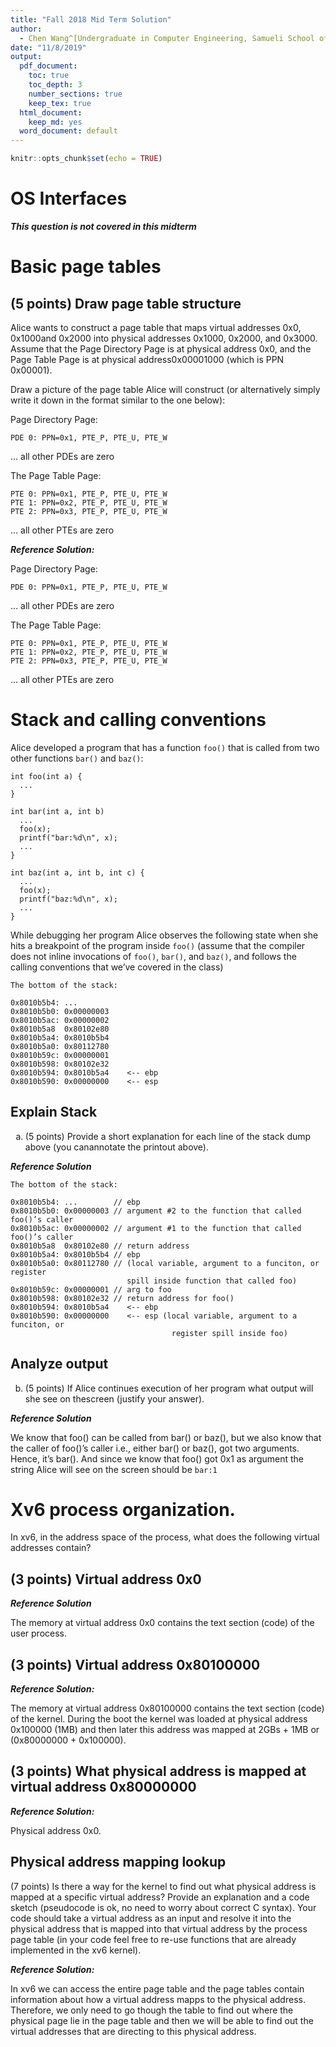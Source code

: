 ```yaml
---
title: "Fall 2018 Mid Term Solution"
author: 
  - Chen Wang^[Undergraduate in Computer Engineering, Samueli School of Engineering, University of California, Irvine. (chenw23@uci.edu)]
date: "11/8/2019"
output:
  pdf_document:
    toc: true
    toc_depth: 3
    number_sections: true
    keep_tex: true
  html_document:
    keep_md: yes
  word_document: default
---
```


```r
knitr::opts_chunk$set(echo = TRUE)
```

# OS Interfaces

***This question is not covered in this midterm***

# Basic page tables

## (5 points)  Draw page table structure

Alice wants to construct a page table that maps virtual addresses 0x0, 0x1000and 0x2000 into physical addresses 0x1000, 0x2000, and 0x3000.  Assume that the Page Directory Page is at physical address 0x0, and the Page Table Page is at physical address0x00001000 (which is PPN 0x00001).

Draw a picture of the page table Alice will construct (or alternatively simply write it down in the format similar to the one below):  

Page Directory Page:

`PDE 0: PPN=0x1, PTE_P, PTE_U, PTE_W`

...  all other PDEs are zero

The Page Table Page:
```
PTE 0: PPN=0x1, PTE_P, PTE_U, PTE_W
PTE 1: PPN=0x2, PTE_P, PTE_U, PTE_W
PTE 2: PPN=0x3, PTE_P, PTE_U, PTE_W
```
...  all other PTEs are zero

***Reference Solution:***

Page Directory Page:

`PDE 0: PPN=0x1, PTE_P, PTE_U, PTE_W`

...  all other PDEs are zero

The Page Table Page:
```
PTE 0: PPN=0x1, PTE_P, PTE_U, PTE_W
PTE 1: PPN=0x2, PTE_P, PTE_U, PTE_W
PTE 2: PPN=0x3, PTE_P, PTE_U, PTE_W
```
...  all other PTEs are zero

# Stack and calling conventions

Alice developed a program that has a function `foo()` that is called from two other functions `bar()` and `baz()`:
```
int foo(int a) {
  ...
}

int bar(int a, int b) 
  ...
  foo(x);
  printf("bar:%d\n", x);
  ...
}

int baz(int a, int b, int c) {
  ...
  foo(x);
  printf("baz:%d\n", x);
  ...
}
```
While debugging her program Alice observes the following state when she hits a breakpoint of the program inside `foo()` (assume that the compiler does not inline invocations of `foo()`, `bar()`, and `baz()`, and follows the calling conventions that we’ve covered in the class)

```
The bottom of the stack:

0x8010b5b4: ...
0x8010b5b0: 0x00000003
0x8010b5ac: 0x00000002
0x8010b5a8  0x80102e80
0x8010b5a4: 0x8010b5b4
0x8010b5a0: 0x80112780
0x8010b59c: 0x00000001
0x8010b598: 0x80102e32
0x8010b594: 0x8010b5a4    <-- ebp
0x8010b590: 0x00000000    <-- esp
```
## Explain Stack

(a)  (5 points)  Provide  a  short  explanation  for  each  line  of  the  stack  dump  above  (you  canannotate the printout above).

***Reference Solution***

```
The bottom of the stack:

0x8010b5b4: ...        // ebp
0x8010b5b0: 0x00000003 // argument #2 to the function that called foo()’s caller
0x8010b5ac: 0x00000002 // argument #1 to the function that called foo()’s caller
0x8010b5a8  0x80102e80 // return address
0x8010b5a4: 0x8010b5b4 // ebp
0x8010b5a0: 0x80112780 // (local variable, argument to a funciton, or register
                          spill inside function that called foo)
0x8010b59c: 0x00000001 // arg to foo
0x8010b598: 0x80102e32 // return address for foo()
0x8010b594: 0x8010b5a4    <-- ebp
0x8010b590: 0x00000000    <-- esp (local variable, argument to a funciton, or 
                                    register spill inside foo)
```
## Analyze output

(b)  (5 points)  If  Alice  continues  execution  of  her  program  what  output  will  she  see  on  thescreen (justify your answer).

***Reference Solution***

We know that foo() can be called from bar() or baz(), but we also know that the caller of foo()’s caller i.e., either bar() or baz(), got two arguments.  Hence, it’s bar().  And since we know that foo() got 0x1 as argument the string Alice will see on the screen should be `bar:1`

# Xv6 process organization.

In xv6, in the address space of the process, what does the following virtual addresses contain?

## (3 points)  Virtual address 0x0

***Reference Solution***

The memory at virtual address 0x0 contains the text section (code) of the user process.

## (3 points)  Virtual address 0x80100000


***Reference Solution:***

The memory at virtual address 0x80100000 contains the text section (code) of the kernel. During the boot the kernel was loaded at physical address 0x100000 (1MB) and then later this address was mapped at 2GBs + 1MB or (0x80000000 + 0x100000).


## (3 points)  What physical address is mapped at virtual address 0x80000000

***Reference Solution:***

Physical address 0x0.

## Physical address mapping lookup

(7 points)  Is there a way for the kernel to find out what physical address is mapped at a specific virtual address?  Provide an explanation and a code sketch (pseudocode is ok, no need to worry about correct C syntax). Your code should take a virtual address as an input and resolve it into the physical address that is mapped into that virtual address by the process page table (in your code feel free to re-use functions that are already implemented in the xv6 kernel).


***Reference Solution:***

In xv6 we can access the entire page table and the page tables contain information about how a virtual address mapps to the physical address. Therefore, we only need to go though the table to find out where the physical page lie in the page table and then we will be able to find out the virtual addresses that are directing to this physical address.


